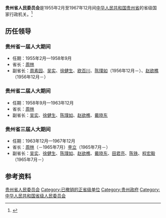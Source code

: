 '''贵州省人民委员会'''是1955年2月至1967年12月间[[中华人民共和国|中华人民共和国]][[贵州省|贵州省]]的省级国家行政机关。<ref>{{Cite book|title=中华人民共和国职官志|author=何虎生, 李耀东, 向常福主编|publisher=中国社会出版社|year=2003|isbn=9787800883934|location=北京|pages=}}</ref>

== 历任领导 ==
=== 贵州省一届人大期间 ===
* 任期：1955年2月—1958年9月
* 省长：[[周林|周林]]
* 副省长：[[周素园|周素园]]、[[吴实_(1913年)|吴实]]、[[徐健生|徐健生]]、[[欧百川|欧百川]]、[[陈璞如|陈璞如]]（1956年12月－）、[[赵欲樵|赵欲樵]]（1956年12月－）

=== 贵州省二届人大期间 ===
* 任期：1958年9月—1963年12月
* 省长：[[周林|周林]]
* 副省长：[[吴实_(1913年)|吴实]]、[[徐健生|徐健生]]、[[陈璞如|陈璞如]]、[[赵欲樵|赵欲樵]]、[[戴晓东|戴晓东]]

=== 贵州省三届人大期间 ===
* 任期：1963年12月—1967年12月
* 省长：[[周林|周林]]（－1965年7月）{{to}}[[李立_(1908年)|李立]]（1965年7月－）
* 副省长：[[吴实_(1913年)|吴实]]、[[徐健生|徐健生]]、[[陈璞如|陈璞如]]、[[赵欲樵|赵欲樵]]、[[戴晓东|戴晓东]]、[[田君亮|田君亮]]、[[陈铁|陈铁]]、[[程宏毅|程宏毅]]（1965年7月－）

== 参考资料 ==
{{reflist}}

{{贵州行政长官}}

[[Category:贵州省人民委员会|]]
[[Category:已撤销的正省级单位|Category:已撤销的正省级单位]]
[[Category:贵州政府|Category:贵州政府]]
[[Category:中华人民共和国省级人民委员会|Category:中华人民共和国省级人民委员会]]